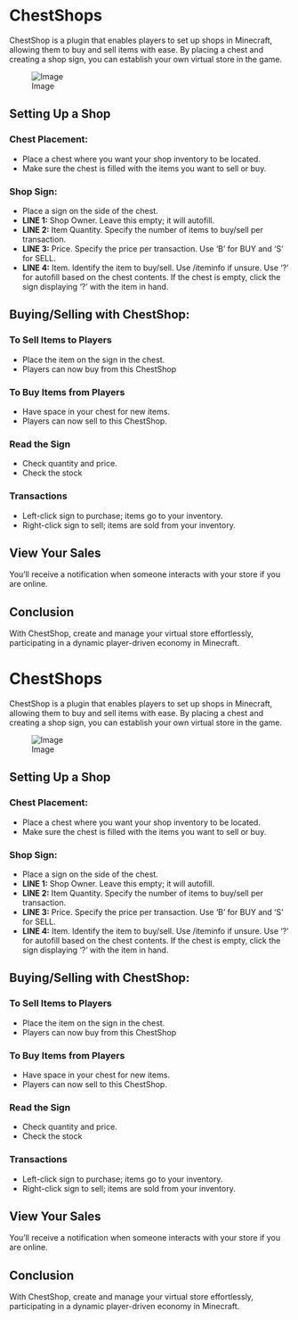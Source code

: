 <span id="chestshops"></span>
= ChestShops =

ChestShop is a plugin that enables players to set up shops in Minecraft, allowing them to buy and sell items with ease. By placing a chest and creating a shop sign, you can establish your own virtual store in the game.

<div class="figure">

[[File:https://github.com/MinecraftCitiesNetwork/democracycraft-wiki/assets/62296630/88c74c61-a0f7-4b0d-b947-723c8d20b3dd|Image]]

</div>
<span id="setting-up-a-shop"></span>
== Setting Up a Shop ==

<span id="chest-placement"></span>
=== Chest Placement: ===

* Place a chest where you want your shop inventory to be located.
* Make sure the chest is filled with the items you want to sell or buy.

<span id="shop-sign"></span>
=== Shop Sign: ===

* Place a sign on the side of the chest.
* '''LINE 1:''' Shop Owner. Leave this empty; it will autofill.
* '''LINE 2:''' Item Quantity. Specify the number of items to buy/sell per transaction.
* '''LINE 3:''' Price. Specify the price per transaction. Use ‘B’ for BUY and ‘S’ for SELL.
* '''LINE 4:''' Item. Identify the item to buy/sell. Use /iteminfo if unsure. Use ‘?’ for autofill based on the chest contents. If the chest is empty, click the sign displaying ‘?’ with the item in hand.

{{Note||| Example 1 This sign indicates that 1 diamond can be purchased for $25.

[[File:/img/general-guides/chestshops/chestshop_step_one.png|ChestShop Example 1]]}}

{{Note||| Example 2 This sign indicates that 10 diamonds can be purchased for $250 or sold to the shop for $200.

[[File:/img/general-guides/chestshops/chestshop_step_two.png|ChestShop Example 2]]}}

{{Note||| Example 3 This sign can be clicked with an item to apply it to the sign.

[[File:/img/general-guides/chestshops/chestshop_step_three.png|ChestShop Example 3]]}}

{{Tip||| Company Chestshop Setup To connect your chestshop to a company account, write the following on LINE 1: <code>b:companyname</code>}}

<span id="buyingselling-with-chestshop"></span>
== Buying/Selling with ChestShop: ==

<span id="to-sell-items-to-players"></span>
=== To Sell Items to Players ===

* Place the item on the sign in the chest.
* Players can now buy from this ChestShop

<span id="to-buy-items-from-players"></span>
=== To Buy Items from Players ===

* Have space in your chest for new items.
* Players can now sell to this ChestShop.

{{Tip||| Restricting ChestShop Sales You may choose to partially fill the chest with another item such as dirt to limit the amount of items that your store can buy off players.}}

<span id="read-the-sign"></span>
=== Read the Sign ===

* Check quantity and price.
* Check the stock

<span id="transactions"></span>
=== Transactions ===

* Left-click sign to purchase; items go to your inventory.
* Right-click sign to sell; items are sold from your inventory.

<span id="view-your-sales"></span>
== View Your Sales ==

You’ll receive a notification when someone interacts with your store if you are online.

{{Tip||| Company ChestShop Sales You can view your business’ ChestShop sales by running <code>/firm sales &lt;business&gt;</code>}}

{{Tip||| Player ChestShop Sales You can view your business’ ChestShop sales by running <code>/csn history</code>}}

<span id="conclusion"></span>
== Conclusion ==

With ChestShop, create and manage your virtual store effortlessly, participating in a dynamic player-driven economy in Minecraft.

<span id="chestshops-1"></span>
= ChestShops =

ChestShop is a plugin that enables players to set up shops in Minecraft, allowing them to buy and sell items with ease. By placing a chest and creating a shop sign, you can establish your own virtual store in the game.

<div class="figure">

[[File:https://github.com/MinecraftCitiesNetwork/democracycraft-wiki/assets/62296630/88c74c61-a0f7-4b0d-b947-723c8d20b3dd|Image]]

</div>
<span id="setting-up-a-shop-1"></span>
== Setting Up a Shop ==

<span id="chest-placement-1"></span>
=== Chest Placement: ===

* Place a chest where you want your shop inventory to be located.
* Make sure the chest is filled with the items you want to sell or buy.

<span id="shop-sign-1"></span>
=== Shop Sign: ===

* Place a sign on the side of the chest.
* '''LINE 1:''' Shop Owner. Leave this empty; it will autofill.
* '''LINE 2:''' Item Quantity. Specify the number of items to buy/sell per transaction.
* '''LINE 3:''' Price. Specify the price per transaction. Use ‘B’ for BUY and ‘S’ for SELL.
* '''LINE 4:''' Item. Identify the item to buy/sell. Use /iteminfo if unsure. Use ‘?’ for autofill based on the chest contents. If the chest is empty, click the sign displaying ‘?’ with the item in hand.

{{Note||| Example 1 This sign indicates that 1 diamond can be purchased for $25.

[[File:/img/general-guides/chestshops/chestshop_step_one.png|ChestShop Example 1]]}}

{{Note||| Example 2 This sign indicates that 10 diamonds can be purchased for $250 or sold to the shop for $200.

[[File:/img/general-guides/chestshops/chestshop_step_two.png|ChestShop Example 2]]}}

{{Note||| Example 3 This sign can be clicked with an item to apply it to the sign.

[[File:/img/general-guides/chestshops/chestshop_step_three.png|ChestShop Example 3]]}}

{{Tip||| Company Chestshop Setup To connect your chestshop to a company account, write the following on LINE 1: <code>b:companyname</code>}}

<span id="buyingselling-with-chestshop-1"></span>
== Buying/Selling with ChestShop: ==

<span id="to-sell-items-to-players-1"></span>
=== To Sell Items to Players ===

* Place the item on the sign in the chest.
* Players can now buy from this ChestShop

<span id="to-buy-items-from-players-1"></span>
=== To Buy Items from Players ===

* Have space in your chest for new items.
* Players can now sell to this ChestShop.

{{Tip||| Restricting ChestShop Sales You may choose to partially fill the chest with another item such as dirt to limit the amount of items that your store can buy off players.}}

<span id="read-the-sign-1"></span>
=== Read the Sign ===

* Check quantity and price.
* Check the stock

<span id="transactions-1"></span>
=== Transactions ===

* Left-click sign to purchase; items go to your inventory.
* Right-click sign to sell; items are sold from your inventory.

<span id="view-your-sales-1"></span>
== View Your Sales ==

You’ll receive a notification when someone interacts with your store if you are online.

{{Tip||| Company ChestShop Sales You can view your business’ ChestShop sales by running <code>/firm sales &lt;business&gt;</code>}}

{{Tip||| Player ChestShop Sales You can view your business’ ChestShop sales by running <code>/csn history</code>}}

<span id="conclusion-1"></span>
== Conclusion ==

With ChestShop, create and manage your virtual store effortlessly, participating in a dynamic player-driven economy in Minecraft.
